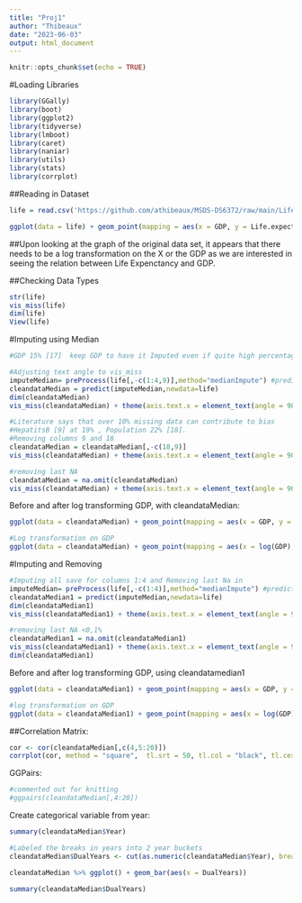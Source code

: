 ```yaml
---
title: "Proj1"
author: "Thibeaux"
date: "2023-06-03"
output: html_document
---
```


```r
knitr::opts_chunk$set(echo = TRUE)
```

#Loading Libraries
```r
library(GGally)
library(boot)
library(ggplot2)
library(tidyverse)
library(lmboot)
library(caret)
library(naniar)
library(utils)
library(stats)
library(corrplot)
```

##Reading in Dataset
```r
life = read.csv('https://github.com/athibeaux/MSDS-DS6372/raw/main/Life_Expectancy.csv')
```
```r
ggplot(data = life) + geom_point(mapping = aes(x = GDP, y = Life.expectancy))
```
##Upon looking at the graph of the original data set, it appears that there needs to be a log transformation on the X or the GDP as we are interested in seeing the relation between Life Expenctancy and GDP. 

##Checking Data Types
```r
str(life)
vis_miss(life)
dim(life)
View(life)
```

#Imputing using Median
```r
#GDP 15% [17]  keep GDP to have it Imputed even if quite high percentage, assuming it is crucial to predicting Life.expectancy as richer countries have better health access/Medicine and tech. The numbers appear to be GDP per capita which helps as it addresses GDP/Population. GDP per Capita and Population would be too closely related and prob attribute to covariance.  

#Adjusting text angle to vis_miss
imputeMedian= preProcess(life[,-c(1:4,9)],method="medianImpute") #predictors 1:3, 9, 17 and response is 4
cleandataMedian = predict(imputeMedian,newdata=life)
dim(cleandataMedian)
vis_miss(cleandataMedian) + theme(axis.text.x = element_text(angle = 90, hjust = 0))

#Literature says that over 10% missing data can contribute to bias 
#HepatitsB [9] at 19% , Population 22% [18]. 
#Removing columns 9 and 18
cleandataMedian = cleandataMedian[,-c(18,9)]
vis_miss(cleandataMedian) + theme(axis.text.x = element_text(angle = 90, hjust = 0))

#removing last NA
cleandataMedian = na.omit(cleandataMedian)
vis_miss(cleandataMedian) + theme(axis.text.x = element_text(angle = 90, hjust = 0))

```

Before and after log transforming GDP, with cleandataMedian:
```r
ggplot(data = cleandataMedian) + geom_point(mapping = aes(x = GDP, y = Life.expectancy))

#Log transformation on GDP 
ggplot(data = cleandataMedian) + geom_point(mapping = aes(x = log(GDP), y = Life.expectancy))

```

#Imputing and Removing
```r
#Imputing all save for columns 1:4 and Removing last Na in 
imputeMedian= preProcess(life[,-c(1:4)],method="medianImpute") #predictors 1:4 and response is 4
cleandataMedian1 = predict(imputeMedian,newdata=life)
dim(cleandataMedian1)
vis_miss(cleandataMedian1) + theme(axis.text.x = element_text(angle = 90, hjust = 0))

#removing last NA <0,1% 
cleandataMedian1 = na.omit(cleandataMedian1)
vis_miss(cleandataMedian1) + theme(axis.text.x = element_text(angle = 90, hjust = 0))
dim(cleandataMedian1)

```

Before and after log transforming GDP, using cleandatamedian1
```r
ggplot(data = cleandataMedian1) + geom_point(mapping = aes(x = GDP, y = Life.expectancy))

#log transformation on GDP 
ggplot(data = cleandataMedian1) + geom_point(mapping = aes(x = log(GDP), y = Life.expectancy))

```

##Correlation Matrix:
```r
cor <- cor(cleandataMedian[,c(4,5:20)])
corrplot(cor, method = "square",  tl.srt = 50, tl.col = "black", tl.cex = 0.6, title = "Correlation of Variables", mar=c(0,0,1,0))
```
GGPairs:
```r
#commented out for knitting
#ggpairs(cleandataMedian[,4:20])
```
Create categorical variable from year:
```r

summary(cleandataMedian$Year)

#Labeled the breaks in years into 2 year buckets
cleandataMedian$DualYears <- cut(as.numeric(cleandataMedian$Year), breaks=c(0, 2001, 2003, 2005, 2007, 2009, 2011, 2013, 2015), labels=c('2000-2001', '2002-2003', '2004-2005', '2006-2007', '2008-2009', '2010-2011','2012-2013','2014-2015'))

cleandataMedian %>% ggplot() + geom_bar(aes(x = DualYears))

summary(cleandataMedian$DualYears)
```


